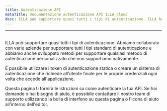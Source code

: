 ```yaml
---
title: Autenticazione API
metaTitle: Documentazione autenticazione API ILLA Cloud
desc: ILLA può supportare quasi tutti i tipi di autenticazione. ILLA ha collaborato con varie aziende per supportare tutti i tipi standard di autenticazione e hanno anche sviluppato metodi per supportare qualsiasi metodo di autenticazione personalizzato che non supportiamo nativamente.
---
```


* * *

## <Heading hidden>Autenticazione API</Heading>

ILLA può supportare quasi tutti i tipi di autenticazione. Abbiamo collaborato con varie aziende per supportare tutti i tipi standard di autenticazione e abbiamo anche sviluppato metodi per supportare qualsiasi metodo di autenticazione personalizzato che non supportiamo nativamente.

È possibile utilizzare i token di autenticazione statica o creare un sistema di autenticazione che richiede all'utente finale per le proprie credenziali ogni volta che accede all'applicazione.

Questa pagina ti fornirà le istruzioni su come autenticare la tua API. Se hai domande o hai bisogno di aiuto, è possibile contattare il nostro team di supporto utilizzando la bolla di interfono su questa pagina o l'icona di aiuto all'interno dell'editor.
